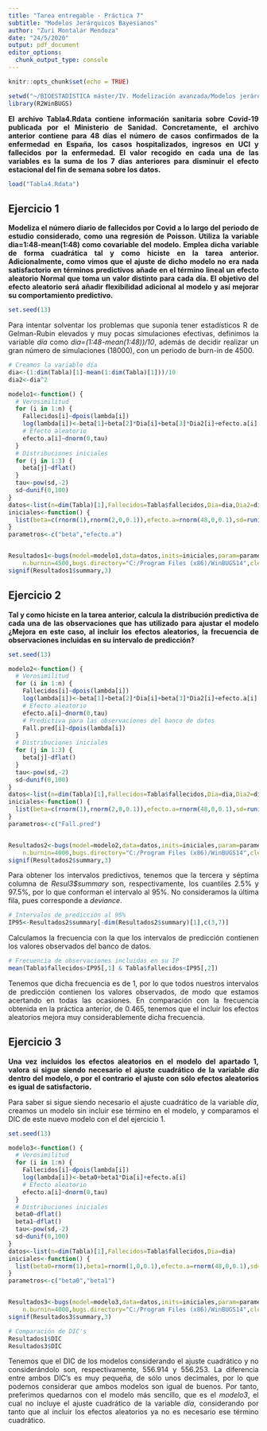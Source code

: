 ---
title: "Tarea entregable - Práctica 7"
subtitle: "Modelos Jerárquicos Bayesianos"
author: "Zuri Montalar Mendoza"
date: "24/5/2020"
output: pdf_document
editor_options: 
  chunk_output_type: console
---
<!-- ,warning=FALSE, error=FALSE -->

```{r setup, include=FALSE}
knitr::opts_chunk$set(echo = TRUE)
```

<div style="text-align: justify">

```{r include=FALSE,message=FALSE}
setwd("~/BIOESTADÍSTICA máster/IV. Modelización avanzada/Modelos jerárquicos bayesianos/Tareas entregables MJB/P7 MJB")
library(R2WinBUGS)
```

**El archivo Tabla4.Rdata contiene información sanitaria sobre Covid-19 publicada por el Ministerio de Sanidad. Concretamente, el archivo anterior contiene para 48 días el número de casos confirmados de la enfermedad en España, los casos hospitalizados, ingresos en UCI y fallecidos por la enfermedad. El valor recogido en cada una de las variables es la suma de los 7 días anteriores para disminuir el efecto estacional del fin de semana sobre los datos.**

```{r}
load("Tabla4.Rdata")
```

## Ejercicio 1
**Modeliza el número diario de fallecidos por Covid a lo largo del periodo de estudio considerado, como una regresión de Poisson. Utiliza la variable dia=1:48-mean(1:48) como covariable del modelo. Emplea dicha variable de forma cuadrática tal y como hiciste en la tarea anterior. Adicionalmente, como vimos que el ajuste de dicho modelo no era nada satisfactorio en términos predictivos añade en el término lineal un efecto aleatorio Normal que toma un valor distinto para cada día. El objetivo del efecto aleatorio será añadir flexibilidad adicional al modelo y así mejorar su comportamiento predictivo.**

```{r include=FALSE,message=FALSE}
set.seed(13)
```

Para intentar solventar los problemas que suponía tener estadísticos R de Gelman-Rubin elevados y muy pocas simulaciones efectivas, definimos la variable *día* como *dia=(1:48-mean(1:48))/10*, además de decidir realizar un gran número de simulaciones (18000), con un periodo de burn-in de 4500.

```{r}
# Creamos la variable día
dia<-(1:dim(Tabla)[1]-mean(1:dim(Tabla)[1]))/10
dia2<-dia^2
```

```{r}
modelo1<-function() {
  # Verosimilitud
  for (i in 1:n) {
    Fallecidos[i]~dpois(lambda[i])
    log(lambda[i])<-beta[1]+beta[2]*Dia[i]+beta[3]*Dia2[i]+efecto.a[i]
    # Efecto aleatorio
    efecto.a[i]~dnorm(0,tau)
  }
  # Distribuciones iniciales
  for (j in 1:3) {
    beta[j]~dflat()
  }
  tau<-pow(sd,-2)
  sd~dunif(0,100)
}
datos<-list(n=dim(Tabla)[1],Fallecidos=Tabla$fallecidos,Dia=dia,Dia2=dia2)
iniciales<-function() {
  list(beta=c(rnorm(1),rnorm(2,0,0.1)),efecto.a=rnorm(48,0,0.1),sd=runif(1,0,1))
}
parametros<-c("beta","efecto.a")


Resultados1<-bugs(model=modelo1,data=datos,inits=iniciales,param=parametros,n.iter=18000,
    n.burnin=4500,bugs.directory="C:/Program Files (x86)/WinBUGS14",clearWD=TRUE)
signif(Resultados1$summary,3)
```


<!-- ```{r warning=FALSE, error=FALSE,fig.width=12,fig.height=5,fig.align="center"} -->
<!-- plot(1:Resultados1$n.keep,Resultados1$sims.array[,1,1],type="l",xlab="Iteración", -->
<!--      main="beta[1]",col="red") # en rojo cadena 1 -->
<!-- lines(1:Resultados1$n.keep,Resultados1$sims.array[,2,1],col="blue") # en azul cadena 2 -->
<!-- lines(1:Resultados1$n.keep,Resultados1$sims.array[,3,1],col="green") # en verde cadena 3 -->

<!-- plot(1:Resultados1$n.keep,Resultados1$sims.array[,1,2],type="l",xlab="Iteración", -->
<!--      main="beta[2]",col="red") # en rojo cadena 1 -->
<!-- lines(1:Resultados1$n.keep,Resultados1$sims.array[,2,2],col="blue") # en azul cadena 2 -->
<!-- lines(1:Resultados1$n.keep,Resultados1$sims.array[,3,2],col="green") # en verde cadena 3 -->

<!-- plot(1:Resultados1$n.keep,Resultados1$sims.array[,1,3],type="l",xlab="Iteración", -->
<!--      main="beta[3]",col="red") # en rojo cadena 1 -->
<!-- lines(1:Resultados1$n.keep,Resultados1$sims.array[,2,3],col="blue") # en azul cadena 2 -->
<!-- lines(1:Resultados1$n.keep,Resultados1$sims.array[,3,3],col="green") # en verde cadena 3 -->
<!-- ``` -->


## Ejercicio 2
**Tal y como hiciste en la tarea anterior, calcula la distribución predictiva de cada una de las observaciones que has utilizado para ajustar el modelo ¿Mejora en este caso, al incluir los efectos aleatorios, la frecuencia de observaciones incluidas en su intervalo de predicción?**

```{r include=FALSE,message=FALSE}
set.seed(13)
```

```{r}
modelo2<-function() {
  # Verosimilitud
  for (i in 1:n) {
    Fallecidos[i]~dpois(lambda[i])
    log(lambda[i])<-beta[1]+beta[2]*Dia[i]+beta[3]*Dia2[i]+efecto.a[i]
    # Efecto aleatorio
    efecto.a[i]~dnorm(0,tau)
    # Predictiva para las observaciones del banco de datos
    Fall.pred[i]~dpois(lambda[i])
  }
  # Distribuciones iniciales
  for (j in 1:3) {
    beta[j]~dflat()
  }
  tau<-pow(sd,-2)
  sd~dunif(0,100)
}
datos<-list(n=dim(Tabla)[1],Fallecidos=Tabla$fallecidos,Dia=dia,Dia2=dia2)
iniciales<-function() {
  list(beta=c(rnorm(1),rnorm(2,0,0.1)),efecto.a=rnorm(48,0,0.1),sd=runif(1,0,1))
}
parametros<-c("Fall.pred")


Resultados2<-bugs(model=modelo2,data=datos,inits=iniciales,param=parametros,n.iter=15000,
    n.burnin=4000,bugs.directory="C:/Program Files (x86)/WinBUGS14",clearWD=TRUE)
signif(Resultados2$summary,3)
```


Para obtener los intervalos predictivos, tenemos que la tercera y séptima columna de *Resul3$summary* son, respectivamente, los cuantiles 2.5% y 97.5%, por lo que conforman el intervalo al 95%. No consideramos la última fila, pues corresponde a *deviance*. 

```{r}
# Intervalos de predicción al 95%
IP95<-Resultados2$summary[-dim(Resultados2$summary)[1],c(3,7)]
```

Calculamos la frecuencia con la que los intervalos de predicción contienen  los valores observados del banco de datos.

```{r}
# Frecuencia de observaciones incluidas en su IP
mean(Tabla$fallecidos>IP95[,1] & Tabla$fallecidos<IP95[,2])
```

Tenemos que dicha frecuencia es de 1, por lo que todos nuestros intervalos de predicción contienen los valores observados, de modo que estamos acertando en todas las ocasiones. En comparación con la frecuencia obtenida en la práctica anterior, de 0.465, tenemos que el incluir los efectos aleatorios mejora muy considerablemente dicha frecuencia.

## Ejercicio 3
**Una vez incluidos los efectos aleatorios en el modelo del apartado 1, valora si sigue siendo necesario el ajuste cuadrático de la variable *día* dentro del modelo, o por el contrario el ajuste con sólo efectos aleatorios es igual de satisfactorio.**

Para saber si sigue siendo necesario el ajuste cuadrático de la variable *día*, creamos un modelo sin incluir ese término en el modelo, y comparamos el DIC de este nuevo modelo con el del ejercicio 1.

```{r include=FALSE,message=FALSE}
set.seed(13)
```


```{r}
modelo3<-function() {
  # Verosimilitud
  for (i in 1:n) {
    Fallecidos[i]~dpois(lambda[i])
    log(lambda[i])<-beta0+beta1*Dia[i]+efecto.a[i]
    # Efecto aleatorio
    efecto.a[i]~dnorm(0,tau)
  }
  # Distribuciones iniciales
  beta0~dflat()
  beta1~dflat()
  tau<-pow(sd,-2)
  sd~dunif(0,100)
}
datos<-list(n=dim(Tabla)[1],Fallecidos=Tabla$fallecidos,Dia=dia)
iniciales<-function() {
  list(beta0=rnorm(1),beta1=rnorm(1,0,0.1),efecto.a=rnorm(48,0,0.1),sd=runif(1,0,1))
}
parametros<-c("beta0","beta1")


Resultados3<-bugs(model=modelo3,data=datos,inits=iniciales,param=parametros,n.iter=15000,
    n.burnin=4000,bugs.directory="C:/Program Files (x86)/WinBUGS14",clearWD=TRUE)
signif(Resultados3$summary,3)
```


```{r}
# Comparación de DIC's
Resultados1$DIC
Resultados3$DIC
```

Tenemos que el DIC de los modelos considerando el ajuste cuadrático y no considerándolo son, respectivamente, 556.914 y 556.253. La diferencia entre ambos DIC's es muy pequeña, de sólo unos decimales, por lo que podemos considerar que ambos modelos son igual de buenos. Por tanto, preferimos quedarnos con el modelo más sencillo, que es el *modelo3*, el cual no incluye el ajuste cuadrático de la variable *día*, considerando por tanto que al incluir los efectos aleatorios ya no es necesario ese término cuadrático.




